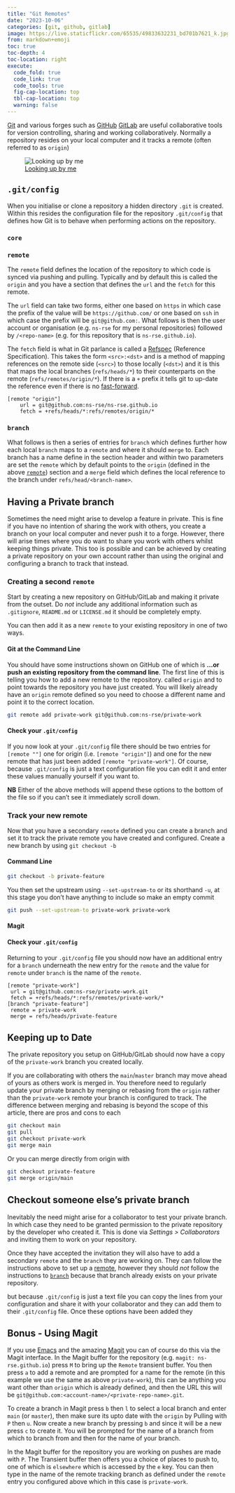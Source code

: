 ```yaml
---
title: "Git Remotes"
date: "2023-10-06"
categories: [git, github, gitlab]
image: https://live.staticflickr.com/65535/49833632231_bd701b7621_k.jpg
from: markdown+emoji
toc: true
toc-depth: 4
toc-location: right
execute:
  code_fold: true
  code_link: true
  code_tools: true
  fig-cap-location: top
  tbl-cap-location: top
  warning: false
---
```


[Git](https://git.scm) and various forges such as  [GitHub](https://github.com) [GitLab](https://gitlab.com) are useful
collaborative tools for version controlling, sharing and working collaboratively. Normally a repository resides on your
local computer and it tracks a remote (often referred to as `origin`)

![[Looking up by
me](https://flickr.com/photos/slackline/49833632231/)](https://live.staticflickr.com/65535/49833632231_bd701b7621_k.jpg)

## `.git/config`

When you initialise or clone a repository a hidden directory `.git` is created. Within this resides the configuration
file for the repository `.git/config` that defines how Git is to behave when performing actions on the repository.

### `core`

### `remote`

The `remote` field defines the location of the repository to which code is synced via pushing and pulling. Typically and
by default this is called the `origin` and you have a section that defines the `url` and the `fetch` for this remote.

The `url` field can take two forms, either one based on `https` in which case the prefix of the value will be
`https://github.com/` or one based on `ssh` in which case the prefix will be `git@github.com:`. What follows is then the
user account or organisation (e.g. `ns-rse` for my personal repositories) followed by `/<repo-name>` (e.g. for this
repository that is `ns-rse.github.io`).

The `fetch` field is what in Git parlance is called a
[Refspec](https://git-scm.com/book/it/v2/Git-Internals-The-Refspec) (Reference Specification). This takes the form
`<src>:<dst>` and is a method of mapping references on the remote side (`<src>`) to those locally (`<dst>`) and it is
this that maps the local branches (`refs/heads/*`) to their counterparts on the remote (`refs/remotes/origin/*`). If
there is a `+` prefix it tells git to up-date the reference even if there is no
[fast-forward](https://www.git-basics.com/docs/git-merge/fast-forward).

```config
[remote "origin"]
    url = git@github.com:ns-rse/ns-rse.github.io
    fetch = +refs/heads/*:refs/remotes/origin/*
```

### `branch`

What follows is then a series of entries for `branch` which defines further how each local `branch` maps to a `remote`
and where it should `merge` to. Each branch has a name define in the section header and within two parameters are set
the `remote` which by default points to the `origin` (defined in the above [`remote`](#remote)) section and a `merge`
field which defines the local reference to the branch under `refs/head/<branch-name>`.

## Having a Private branch

Sometimes the need might arise to develop a feature in private. This is fine if you have no intention of sharing the
work with others, you create a branch on your local computer and never push it to a forge. However, there will arise
times where you do want to share you work with others whilst keeping things private. This too is possible and can be
achieved by creating a private repository on your own account rather than using the original and configuring a branch to
track that instead.

### Creating a second `remote`

Start by creating a new repository on GitHub/GitLab and making it private from the outset. Do _not_ include any
additional information such as `.gitignore`, `README.md` or `LICENSE.md` it should be completely empty.

You can then add it as a new `remote` to your existing repository in one of two ways.

#### Git at the Command Line

You should have some instructions shown on GitHub one of which is **...or push an existing repository from the command
line**. The first line of this is telling you how to add a new remote to the repository. called `origin` and to point
towards the repository you have just created. You will likely already have an `origin` remote defined so you need to
choose a different name and point it to the correct location.

``` .bash
git remote add private-work git@github.com:ns-rse/private-work
```

#### Check your `.git/config`

If you now look at your `.git/config` file there should be two entries for `[remote ""]` one for origin (i.e. `[remote
"origin"]`) and one for the new remote that has just been added `[remote "private-work"]`. Of course, because
`.git/config` is just a text configuration file you can edit it and enter these values manually yourself if you want to.

**NB** Either of the above methods will append these options to the bottom of the file so if you can't see it
immediately scroll down.

### Track your new remote

Now that you have a secondary `remote` defined you can create a branch and set it to track the private remote you have
created and configured. Create a new branch by using `git checkout -b`

#### Command Line

``` .bash
git checkout -b private-feature
```

You then set the upstream using `--set-upstream-to` or its shorthand `-u`, at this stage you don't have anything to include
so make an empty commit

``` .bash
git push --set-upstream-to private-work private-work
```

#### Magit

#### Check your `.git/config`

Returning to your `.git/config` file you should now have an additional entry for a `branch` underneath the new entry for
the `remote` and the value for `remote` under `branch` is the name of the `remote`.

``` config
[remote "private-work"]
 url = git@github.com:ns-rse/private-work.git
 fetch = +refs/heads/*:refs/remotes/private-work/*
[branch "private-feature"]
 remote = private-work
 merge = refs/heads/private-feature
```

## Keeping up to Date

The private repository you setup on GitHub/GitLab should now have a copy of the `private-work` branch you created
locally.

If you are collaborating with others the `main`/`master` branch may move ahead of yours as others work is merged in. You
therefore need to regularly update your private branch by merging or rebasing from the `origin` rather than the
`private-work` remote your branch is configured to track. The difference between merging and rebasing is beyond the
scope of this article, there are pros and cons to each

``` .bash
git checkout main
git pull
git checkout private-work
git merge main
```

Or you can merge directly from origin with

``` .bash
git checkout private-feature
git merge origin/main
```

## Checkout someone else's private branch

Inevitably the need might arise for a collaborator to test your private branch. In which case they need to be granted
permission to the private repository by the developer who created it. This is done via _Settings > Collaborators_ and
inviting them to work on your repository.

Once they have accepted the invitation they will also have to add a secondary `remote` and the `branch` they are working
on. They can follow the instructions above to set up a [remote](#remote), however they should _not_ follow the
instructions to [`branch`](#branch) because that branch already exists on your private repository.

but because `.git/config` is just a text file you can copy the lines from your
configuration and share it with your collaborator and they can add them to their `.git/config` file. Once these options
have been added they

## Bonus - Using Magit

If you use [Emacs](https://www.gnu.org/software/emacs/) and the amazing [Magit](https://magit.vc) you can of course do
this via the Magit interface. In the Magit buffer for the repository (e.g. `magit: ns-rse.github.io`) press `M` to bring
up the `Remote` transient buffer. You then press `a` to add a remote and are prompted for a name for the remote (in this
example we use the same as above `private-work`), this can be anything you want other than `origin` which is already
defined, and then the URL this will be `git@github.com:<account-name>/<private-repo-name>.git`.

To create a branch in Magit press `b` then `l` to select a local branch and enter `main` (or `master`), then make sure
its upto date with the `origin` by Pulling with `P` then `u`. Now create a new branch by pressing `b` and since it will
be a new press `c` to create it. You will be prompted for the name of a branch from which to branch from and then for
the name of your branch.

In the Magit buffer for the repository you are working on pushes are made with `P`. The Transient buffer then offers you
a choice of places to push to, one of which is `elsewhere` which is accessed by the `e` key. You can then type in the
name of the remote tracking branch as defined under the `remote` entry you configured above which in this case is
`private-work`.
